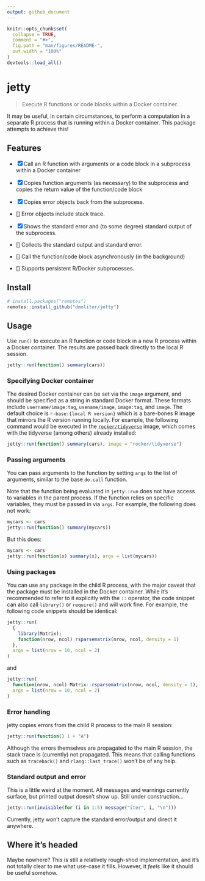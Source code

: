 ```yaml
---
output: github_document
---
```


<!-- README.md is generated from README.Rmd. Please edit that file -->

```r
knitr::opts_chunk$set(
  collapse = TRUE,
  comment = "#>",
  fig.path = "man/figures/README-",
  out.width = "100%"
)
devtools::load_all()
```

# jetty

<!-- badges: start -->
<!-- badges: end -->

> Execute R functions or code blocks within a Docker container.

It may be useful, in certain circumstances, to perform a computation in a 
separate R process that is running within a Docker container. This package
attempts to achieve this!

## Features

- [x] Call an R function with arguments or a code block in a subprocess 
within a Docker container

- [x] Copies function arguments (as necessary) to the subprocess and copies the 
return value of the function/code block

- [x] Copies error objects back from the subprocess.

- [] Error objects include stack trace.

- [x] Shows the standard error and (to some degree) standard output of the subprocess. 

- [] Collects the standard output and standard error.

- [] Call the function/code block asynchronously (in the background)

- [] Supports persistent R/Docker subprocesses.

## Install

```r
# install.packages("remotes")
remotes::install_github("dmolitor/jetty")
```

## Usage

Use `run()` to execute an R function or code block in a new R process within a
Docker container. The results are passed back directly to the local R session.

```r
jetty::run(function() summary(cars))
```

### Specifying Docker container

The desired Docker container can be set via the `image` argument, and should be
specified as a string in standard Docker format. These formats include
`username/image:tag`, `usename/image`, `image:tag`, and `image`. The default
choice is `r-base:{local R version}` which is a bare-bones R image that mirrors
the R version running locally. For example, the following command would be
executed in the
[`rocker/tidyverse`](https://rocker-project.org/images/versioned/rstudio.html)
image, which comes with the tidyverse (among others) already installed:

```r
jetty::run(function() summary(cars), image = "rocker/tidyverse")
```

### Passing arguments

You can pass arguments to the function by setting `args` to the list of
arguments, similar to the base `do.call` function.

Note that the function being evaluated in `jetty::run` does not have access to
variables in the parent process. If the function relies on specific variables,
they must be passed in via `args`. For example, the following does not work:

```r
mycars <- cars
jetty::run(function() summary(mycars))
```

But this does:

```r
mycars <- cars
jetty::run(function(x) summary(x), args = list(mycars))
```

### Using packages

You can use any package in the child R process, with the major caveat that the
package must be installed in the Docker container. While it's recommended to
refer to it explicitly with the `::` operator, the code snippet can also call
`library()` or `require()` and will work fine. For example, the following code
snippets should be identical:

```r
jetty::run(
  {
    library(Matrix);
    function(nrow, ncol) rsparsematrix(nrow, ncol, density = 1)
  },
  args = list(nrow = 10, ncol = 2)
)
```

and

```r
jetty::run(
  function(nrow, ncol) Matrix::rsparsematrix(nrow, ncol, density = 1),
  args = list(nrow = 10, ncol = 2)
)
```

### Error handling

jetty copies errors from the child R process to the main R session:

```r
jetty::run(function() 1 + "A")
```

Although the errors themselves are propagated to the main R session, the stack
trace is (currently) not propagated. This means that calling functions such as
`traceback()` and `rlang::last_trace()` won't be of any help.

### Standard output and error

This is a little weird at the moment. All messages and warnings currently
surface, but printed output doesn't show up. Still under construction...

```r
jetty::run(invisible(for (i in 1:5) message("iter", i, "\n")))
```

Currently, jetty won't capture the standard error/output and direct it
anywhere.

## Where it's headed

Maybe nowhere? This is still a relatively rough-shod implementation, and it's
not totally clear to me what use-case it fills. However, it _feels_ like it
should be useful somehow.
